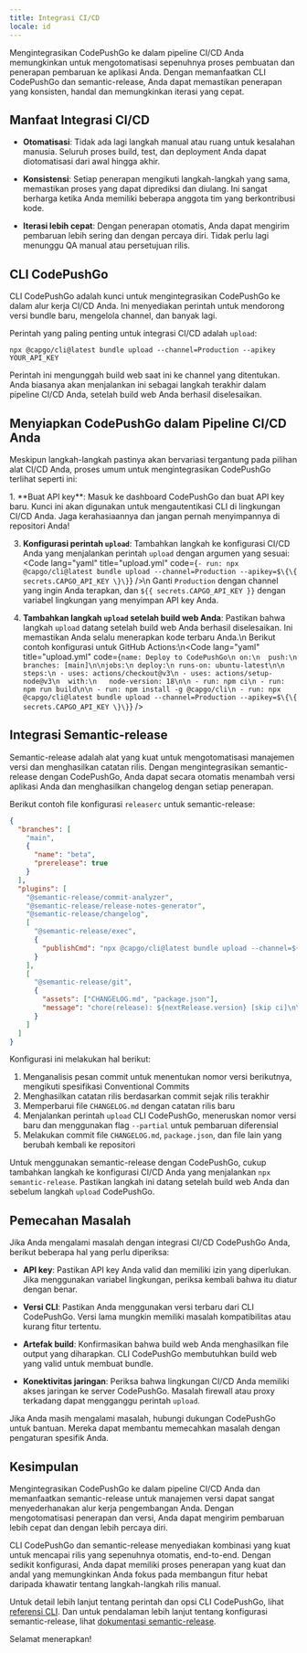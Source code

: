 ```yaml
---
title: Integrasi CI/CD
locale: id
---
```



Mengintegrasikan CodePushGo ke dalam pipeline CI/CD Anda memungkinkan untuk mengotomatisasi sepenuhnya proses pembuatan dan penerapan pembaruan ke aplikasi Anda. Dengan memanfaatkan CLI CodePushGo dan semantic-release, Anda dapat memastikan penerapan yang konsisten, handal dan memungkinkan iterasi yang cepat.

## Manfaat Integrasi CI/CD

- **Otomatisasi**: Tidak ada lagi langkah manual atau ruang untuk kesalahan manusia. Seluruh proses build, test, dan deployment Anda dapat diotomatisasi dari awal hingga akhir.

- **Konsistensi**: Setiap penerapan mengikuti langkah-langkah yang sama, memastikan proses yang dapat diprediksi dan diulang. Ini sangat berharga ketika Anda memiliki beberapa anggota tim yang berkontribusi kode.

- **Iterasi lebih cepat**: Dengan penerapan otomatis, Anda dapat mengirim pembaruan lebih sering dan dengan percaya diri. Tidak perlu lagi menunggu QA manual atau persetujuan rilis.

## CLI CodePushGo

CLI CodePushGo adalah kunci untuk mengintegrasikan CodePushGo ke dalam alur kerja CI/CD Anda. Ini menyediakan perintah untuk mendorong versi bundle baru, mengelola channel, dan banyak lagi.

Perintah yang paling penting untuk integrasi CI/CD adalah `upload`:

```shell
npx @capgo/cli@latest bundle upload --channel=Production --apikey YOUR_API_KEY
```

Perintah ini mengunggah build web saat ini ke channel yang ditentukan. Anda biasanya akan menjalankan ini sebagai langkah terakhir dalam pipeline CI/CD Anda, setelah build web Anda berhasil diselesaikan.

## Menyiapkan CodePushGo dalam Pipeline CI/CD Anda

Meskipun langkah-langkah pastinya akan bervariasi tergantung pada pilihan alat CI/CD Anda, proses umum untuk mengintegrasikan CodePushGo terlihat seperti ini:

<Steps>
1. **Buat API key**: Masuk ke dashboard CodePushGo dan buat API key baru. Kunci ini akan digunakan untuk mengautentikasi CLI di lingkungan CI/CD Anda. Jaga kerahasiaannya dan jangan pernah menyimpannya di repositori Anda!

3. **Konfigurasi perintah `upload`**: Tambahkan langkah ke konfigurasi CI/CD Anda yang menjalankan perintah `upload` dengan argumen yang sesuai: <Code lang="yaml" title="upload.yml" code={`- run: npx @capgo/cli@latest bundle upload --channel=Production --apikey=$\{\{ secrets.CAPGO_API_KEY \}\}`} />\n Ganti `Production` dengan channel yang ingin Anda terapkan, dan `${{ secrets.CAPGO_API_KEY }}` dengan variabel lingkungan yang menyimpan API key Anda.

4. **Tambahkan langkah `upload` setelah build web Anda**: Pastikan bahwa langkah `upload` datang setelah build web Anda berhasil diselesaikan. Ini memastikan Anda selalu menerapkan kode terbaru Anda.\n  Berikut contoh konfigurasi untuk GitHub Actions:\n<Code lang="yaml" title="upload.yml" code={`name: Deploy to CodePushGo\n on:\n  push:\n   branches: [main]\n\njobs:\n deploy:\n runs-on: ubuntu-latest\n\n steps:\n - uses: actions/checkout@v3\n - uses: actions/setup-node@v3\n  with:\n   node-version: 18\n\n - run: npm ci\n - run: npm run build\n\n - run: npm install -g @capgo/cli\n - run: npx @capgo/cli@latest bundle upload --channel=Production --apikey=$\{\{ secrets.CAPGO_API_KEY \}\}`} />

</Steps>

## Integrasi Semantic-release

Semantic-release adalah alat yang kuat untuk mengotomatisasi manajemen versi dan menghasilkan catatan rilis. Dengan mengintegrasikan semantic-release dengan CodePushGo, Anda dapat secara otomatis menambah versi aplikasi Anda dan menghasilkan changelog dengan setiap penerapan.

Berikut contoh file konfigurasi `releaserc` untuk semantic-release:

```json
{
  "branches": [
    "main",
    {
      "name": "beta",
      "prerelease": true
    }
  ],
  "plugins": [
    "@semantic-release/commit-analyzer",
    "@semantic-release/release-notes-generator",
    "@semantic-release/changelog",
    [
      "@semantic-release/exec",
      {
        "publishCmd": "npx @capgo/cli@latest bundle upload --channel=${nextRelease.channel} --apikey YOUR_API_KEY --partial"
      }
    ],
    [
      "@semantic-release/git",
      {
        "assets": ["CHANGELOG.md", "package.json"],
        "message": "chore(release): ${nextRelease.version} [skip ci]\n\n${nextRelease.notes}"
      }
    ]
  ]
}
```

Konfigurasi ini melakukan hal berikut:

1. Menganalisis pesan commit untuk menentukan nomor versi berikutnya, mengikuti spesifikasi Conventional Commits
2. Menghasilkan catatan rilis berdasarkan commit sejak rilis terakhir
3. Memperbarui file `CHANGELOG.md` dengan catatan rilis baru
4. Menjalankan perintah `upload` CLI CodePushGo, meneruskan nomor versi baru dan menggunakan flag `--partial` untuk pembaruan diferensial
5. Melakukan commit file `CHANGELOG.md`, `package.json`, dan file lain yang berubah kembali ke repositori

Untuk menggunakan semantic-release dengan CodePushGo, cukup tambahkan langkah ke konfigurasi CI/CD Anda yang menjalankan `npx semantic-release`. Pastikan langkah ini datang setelah build web Anda dan sebelum langkah `upload` CodePushGo.

## Pemecahan Masalah

Jika Anda mengalami masalah dengan integrasi CI/CD CodePushGo Anda, berikut beberapa hal yang perlu diperiksa:

- **API key**: Pastikan API key Anda valid dan memiliki izin yang diperlukan. Jika menggunakan variabel lingkungan, periksa kembali bahwa itu diatur dengan benar.

- **Versi CLI**: Pastikan Anda menggunakan versi terbaru dari CLI CodePushGo. Versi lama mungkin memiliki masalah kompatibilitas atau kurang fitur tertentu.

- **Artefak build**: Konfirmasikan bahwa build web Anda menghasilkan file output yang diharapkan. CLI CodePushGo membutuhkan build web yang valid untuk membuat bundle.

- **Konektivitas jaringan**: Periksa bahwa lingkungan CI/CD Anda memiliki akses jaringan ke server CodePushGo. Masalah firewall atau proxy terkadang dapat mengganggu perintah `upload`.

Jika Anda masih mengalami masalah, hubungi dukungan CodePushGo untuk bantuan. Mereka dapat membantu memecahkan masalah dengan pengaturan spesifik Anda.

## Kesimpulan

Mengintegrasikan CodePushGo ke dalam pipeline CI/CD Anda dan memanfaatkan semantic-release untuk manajemen versi dapat sangat menyederhanakan alur kerja pengembangan Anda. Dengan mengotomatisasi penerapan dan versi, Anda dapat mengirim pembaruan lebih cepat dan dengan lebih percaya diri.

CLI CodePushGo dan semantic-release menyediakan kombinasi yang kuat untuk mencapai rilis yang sepenuhnya otomatis, end-to-end. Dengan sedikit konfigurasi, Anda dapat memiliki proses penerapan yang kuat dan andal yang memungkinkan Anda fokus pada membangun fitur hebat daripada khawatir tentang langkah-langkah rilis manual.

Untuk detail lebih lanjut tentang perintah dan opsi CLI CodePushGo, lihat [referensi CLI](/docs/cli/overview). Dan untuk pendalaman lebih lanjut tentang konfigurasi semantic-release, lihat [dokumentasi semantic-release](https://github.com/semantic-release/semantic-release).

Selamat menerapkan!
